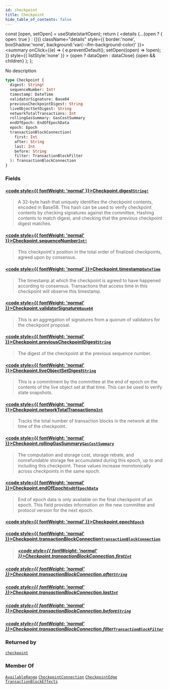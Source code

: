 ```yaml
---
id: checkpoint
title: Checkpoint
hide_table_of_contents: false
---
```









  const [open, setOpen] = useState(startOpen);
  return (
    <details {...(open ? { open: true } : {})} className="details" style={{ border:'none', boxShadow:'none', background:'var(--ifm-background-color)' }}>
      <summary
        onClick={(e) => {
          e.preventDefault();
          setOpen((open) => !open);
        }}
        style={{ listStyle:'none' }}
      >
      {open ? dataOpen : dataClose}
      </summary>
      {open && children}
    </details>
  );
};








No description


```graphql
type Checkpoint {
  digest: String!
  sequenceNumber: Int!
  timestamp: DateTime
  validatorSignature: Base64
  previousCheckpointDigest: String
  liveObjectSetDigest: String
  networkTotalTransactions: Int
  rollingGasSummary: GasCostSummary
  endOfEpoch: EndOfEpochData
  epoch: Epoch
  transactionBlockConnection(
    first: Int
    after: String
    last: Int
    before: String
    filter: TransactionBlockFilter
  ): TransactionBlockConnection
}
```




### Fields

#### [<code style={{ fontWeight: 'normal' }}>Checkpoint.<b>digest</b></code>](#)<Bullet />[`String!`](/references/sui-api/graphql/reference/scalars/string) <Badge class="badge badge--secondary" text="non-null"/> <Badge class="badge badge--secondary" text="scalar"/> 
> 
> 
> A 32-byte hash that uniquely identifies the checkpoint contents, encoded in Base58.
> This hash can be used to verify checkpoint contents by checking signatures against the committee,
> Hashing contents to match digest, and checking that the previous checkpoint digest matches.
> 

#### [<code style={{ fontWeight: 'normal' }}>Checkpoint.<b>sequenceNumber</b></code>](#)<Bullet />[`Int!`](/references/sui-api/graphql/reference/scalars/int) <Badge class="badge badge--secondary" text="non-null"/> <Badge class="badge badge--secondary" text="scalar"/> 
> 
> 
> This checkpoint's position in the total order of finalized checkpoints, agreed upon by consensus.
> 

#### [<code style={{ fontWeight: 'normal' }}>Checkpoint.<b>timestamp</b></code>](#)<Bullet />[`DateTime`](/references/sui-api/graphql/reference/scalars/date-time) <Badge class="badge badge--secondary" text="scalar"/> 
> 
> 
> The timestamp at which the checkpoint is agreed to have happened according to consensus.
> Transactions that access time in this checkpoint will observe this timestamp.
> 

#### [<code style={{ fontWeight: 'normal' }}>Checkpoint.<b>validatorSignature</b></code>](#)<Bullet />[`Base64`](/references/sui-api/graphql/reference/scalars/base-64) <Badge class="badge badge--secondary" text="scalar"/> 
> 
> 
> This is an aggregation of signatures from a quorum of validators for the checkpoint proposal.
> 

#### [<code style={{ fontWeight: 'normal' }}>Checkpoint.<b>previousCheckpointDigest</b></code>](#)<Bullet />[`String`](/references/sui-api/graphql/reference/scalars/string) <Badge class="badge badge--secondary" text="scalar"/> 
> 
> 
> The digest of the checkpoint at the previous sequence number.
> 

#### [<code style={{ fontWeight: 'normal' }}>Checkpoint.<b>liveObjectSetDigest</b></code>](#)<Bullet />[`String`](/references/sui-api/graphql/reference/scalars/string) <Badge class="badge badge--secondary" text="scalar"/> 
> 
> 
> This is a commitment by the committee at the end of epoch
> on the contents of the live object set at that time.
> This can be used to verify state snapshots.
> 

#### [<code style={{ fontWeight: 'normal' }}>Checkpoint.<b>networkTotalTransactions</b></code>](#)<Bullet />[`Int`](/references/sui-api/graphql/reference/scalars/int) <Badge class="badge badge--secondary" text="scalar"/> 
> 
> 
> Tracks the total number of transaction blocks in the network at the time of the checkpoint.
> 

#### [<code style={{ fontWeight: 'normal' }}>Checkpoint.<b>rollingGasSummary</b></code>](#)<Bullet />[`GasCostSummary`](/references/sui-api/graphql/reference/objects/gas-cost-summary) <Badge class="badge badge--secondary" text="object"/> 
> 
> 
> The computation and storage cost, storage rebate, and nonrefundable storage fee accumulated
> during this epoch, up to and including this checkpoint.
> These values increase monotonically across checkpoints in the same epoch.
> 

#### [<code style={{ fontWeight: 'normal' }}>Checkpoint.<b>endOfEpoch</b></code>](#)<Bullet />[`EndOfEpochData`](/references/sui-api/graphql/reference/objects/end-of-epoch-data) <Badge class="badge badge--secondary" text="object"/> 
> 
> 
> End of epoch data is only available on the final checkpoint of an epoch.
> This field provides information on the new committee and protocol version for the next epoch.
> 

#### [<code style={{ fontWeight: 'normal' }}>Checkpoint.<b>epoch</b></code>](#)<Bullet />[`Epoch`](/references/sui-api/graphql/reference/objects/epoch) <Badge class="badge badge--secondary" text="object"/> 
> 
> 
> 
> 

#### [<code style={{ fontWeight: 'normal' }}>Checkpoint.<b>transactionBlockConnection</b></code>](#)<Bullet />[`TransactionBlockConnection`](/references/sui-api/graphql/reference/objects/transaction-block-connection) <Badge class="badge badge--secondary" text="object"/> 
> 
> 
> 
> ##### [<code style={{ fontWeight: 'normal' }}>Checkpoint.transactionBlockConnection.<b>first</b></code>](#)<Bullet />[`Int`](/references/sui-api/graphql/reference/scalars/int) <Badge class="badge badge--secondary" text="scalar"/> 
> 
> 
> 
> 

##### [<code style={{ fontWeight: 'normal' }}>Checkpoint.transactionBlockConnection.<b>after</b></code>](#)<Bullet />[`String`](/references/sui-api/graphql/reference/scalars/string) <Badge class="badge badge--secondary" text="scalar"/> 
> 
> 
> 
> 

##### [<code style={{ fontWeight: 'normal' }}>Checkpoint.transactionBlockConnection.<b>last</b></code>](#)<Bullet />[`Int`](/references/sui-api/graphql/reference/scalars/int) <Badge class="badge badge--secondary" text="scalar"/> 
> 
> 
> 
> 

##### [<code style={{ fontWeight: 'normal' }}>Checkpoint.transactionBlockConnection.<b>before</b></code>](#)<Bullet />[`String`](/references/sui-api/graphql/reference/scalars/string) <Badge class="badge badge--secondary" text="scalar"/> 
> 
> 
> 
> 

##### [<code style={{ fontWeight: 'normal' }}>Checkpoint.transactionBlockConnection.<b>filter</b></code>](#)<Bullet />[`TransactionBlockFilter`](/references/sui-api/graphql/reference/inputs/transaction-block-filter) <Badge class="badge badge--secondary" text="input"/> 
> 
> 
> 
> 



### Returned by

[`checkpoint`](/references/sui-api/graphql/reference/queries/checkpoint)  <Badge class="badge badge--secondary" text="query"/>

### Member Of

[`AvailableRange`](/references/sui-api/graphql/reference/objects/available-range)  <Badge class="badge badge--secondary" text="object"/><Bullet />[`CheckpointConnection`](/references/sui-api/graphql/reference/objects/checkpoint-connection)  <Badge class="badge badge--secondary" text="object"/><Bullet />[`CheckpointEdge`](/references/sui-api/graphql/reference/objects/checkpoint-edge)  <Badge class="badge badge--secondary" text="object"/><Bullet />[`TransactionBlockEffects`](/references/sui-api/graphql/reference/objects/transaction-block-effects)  <Badge class="badge badge--secondary" text="object"/>

